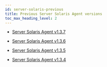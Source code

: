 ```yaml
---
id: server-solaris-previous
title: Previous Server Solaris Agent versions
toc_max_heading_level: 2
---
```


* [Server Solaris Agent v1.3.7](server-solaris-1_3_7)

* [Server Solaris Agent v1.3.6](server-solaris-1_3_6)

* [Server Solaris Agent v1.3.5](server-solaris-1_3_5)

* [Server Solaris Agent v1.3.4](server-solaris-1_3_4)
